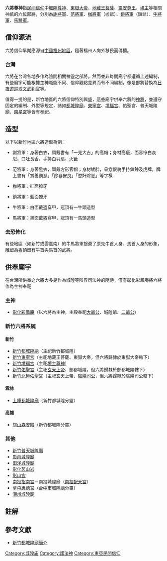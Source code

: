 '''六將尊神'''指[[民间信仰|民间信仰]]中[[城隍尊神|城隍尊神]]、[[東嶽大帝|東嶽大帝]]、[[地藏王菩薩|地藏王菩薩]]、[[靈安尊王|靈安尊王]]、[[境主|境主]]等相關神祇的六位部將，分別為[[七爺|謝將軍]]、[[八爺|范將軍]]、[[枷將軍|枷將軍]]（枷爺）、[[鎖將軍|鎖將軍]]（鎖爺）、[[牛頭馬面|牛將軍]]、[[牛頭馬面|馬將軍]]。

== 信仰源流 ==
六將信仰早期應源自[[中國|中國]][[福州|福州地區]]，隨著福州人向外移民而傳播。
=== 台灣 ===
六將在台灣各地多作為陰間相關神靈之部將，然而並非每間廟宇都遵循上述編制，有些廟宇可能根據主神職能不同、信仰觀點差異而有不同編制，像是部將替換為[[日夜遊巡|日夜遊巡]]或[[判官_(神祇)|文武判官]]等。

值得一提的是，新竹地區的六將信仰特別興盛，這些廟宇供奉六將的[[大仙尪仔|神將]]，並遵守固定的編制、外型等規定，諸如[[新竹都城隍廟|都城隍廟]]、[[新竹東寧宮|東寧宮]]{{efn|傳說新竹六將系統最早起源於都城隍廟與東寧宮}}、[[樹林頭境福宮|境福宮]]、佑聖宮、普天城隍廟、[[南星宮新大眾廟|南星宮]]等皆有奉祀。

== 造型 ==
以下以新竹地區六將造型為例：

*謝將軍：身著白衣，頭戴書有「一見大吉」的高帽；身材高瘦，面容慘白哀怨，口吐長舌，手持白羽扇、火籤

*范將軍：身著黑衣，頭戴方形官帽；身材矮胖，呈忿恨貌手持鎖鍊及虎牌，牌上書有「賞善罰惡」「除暴安良」「懲奸除惡」等字樣

*枷將軍：紅面獠牙

*鎖將軍：藍面獠牙

*牛將軍：白面戴盔穿甲，冠頂有一牛頭造型

*馬將軍：黑面戴盔穿甲，冠頂有一馬頭造型
=== 去恐怖化 ===
有些地區（如新竹或雲嘉南）的牛馬將軍捨棄了原先牛首人身、馬首人身的形象，雕塑為盔頂塑有牛首與馬首的武將。

== 供奉廟宇 ==
在台灣所供奉之六將大多是作為城隍等陰界司法神的隨侍，僅有彰化彩鳳庵將六將作為主神奉祀
=== 主神 ===
* [[彰化彩鳳庵|彰化彩鳳庵]]（以六將為主神，主殿奉祀[[七爺|大爺公]]、城隍爺、[[八爺|二爺公]]）
=== 新竹六將系統 ===
==== 新竹 ====
* [[新竹都城隍廟|新竹都城隍廟]]（主祀新竹都城隍）
* [[新竹東寧宮|新竹東寧宮]]（主祀地藏王菩薩、東嶽大帝，但六將歸隸於東嶽大帝轄下）
* [[樹林頭境福宮|新竹境福宮]]（主祀[[境主|境主尊神]]）
* [[新竹佑聖宮|新竹佑聖宮]]（主祀[[玄天上帝|玄天上帝]]、酆都城隍，但六將歸隸於酆都城隍轄下）
* [[新竹北極佑聖宮|新竹北極佑聖宮]]（主祀玄天上帝、[[陰陽司公|陰陽司公]]，但六將歸隸於陰陽司公轄下）
==== 雲林 ====
* [[土庫都城隍廟|土庫都城隍廟]]（新竹都城隍分靈）
==== 高雄 ====
* [[旗山森安殿|旗山森安殿]]（新竹都城隍分靈）
=== 其他 ===
*[[新竹普天城隍廟|新竹普天城隍廟]]
*   [[彰邑城隍廟|彰邑城隍廟]]
*   [[田洋城隍廟|田洋城隍廟]]
*[[彰化茗山岩|彰化茗山岩]]
*[[彰山宮|彰山宮]]
*[[南投指南宮|南投指南宮]]－南投城隍廟（[[南投配天宮|南投配天宮]]）
*[[草屯惠德宮|草屯惠德宮]]（[[台中市城隍廟|台中市城隍廟]]分靈）
*[[潮州城隍廟|潮州城隍廟]]

== 註解 ==
{{notelist}}

== 參考文獻 ==
*[http://www.weiling.org.tw/xContents/MainMenuBelief04 新竹都城隍廟簡介] {{Wayback|url=http://www.weiling.org.tw/xContents/MainMenuBelief04 |date=20200923134936 }}

[[Category:城隍庙|Category:城隍庙]]
[[Category:護法神|Category:護法神]]
[[Category:東亞民間信仰|Category:東亞民間信仰]]